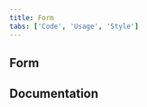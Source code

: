 ```yaml
---
title: Form
tabs: ['Code', 'Usage', 'Style']
---
```


## Form

<ComponentCode
  name="Form"
  component="form"
  variation="form"
  hasReactVersion="form--default"
  hasVueVersion="form--default"
  codepen="oOxxRP"></ComponentCode>

## Documentation

<ComponentDocs component="form"></ComponentDocs>
